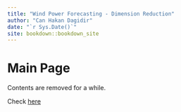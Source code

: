 ```yaml
--- 
title: "Wind Power Forecasting - Dimension Reduction"
author: "Can Hakan Dagidir"
date: "`r Sys.Date()`"
site: bookdown::bookdown_site
---
```

# Main Page

Contents are removed for a while.

Check [here](small-scale-example.html)


<!-- # RESULTS -->
<!-- ## Full Models -->
<!-- Full Model Comparsion Table -->
<!-- ```{r} -->
<!-- results[order(station)] -->
<!-- ``` -->
<!-- Plots -->
<!-- ```{r} -->
<!-- ggplot(results) + -->
<!--     geom_point(mapping = aes(x = level_order, y = test_error, color =  station)) +  -->
<!--     scale_color_brewer(palette="Dark2") +  -->
<!--     labs(x = "Models", y = "Mean Absolute Error", title = "Full Models", subtitle = "TEST Error Comparison") -->

<!-- ggplot(results) + -->
<!--     geom_point(mapping = aes(x = level_order, y = train_error, color =  station)) +  -->
<!--     scale_color_brewer(palette="Dark2") +  -->
<!--     labs(x = "Models", y = "Mean Absolute Error", title = "Full Models", subtitle = "TRAIN Error Comparison") -->

<!-- ``` -->

<!-- ## Dimension Reduction -->
<!-- ```{r} -->
<!-- results.compare[order(station)] -->
<!-- ``` -->

<!-- Comparison on Lagged Data Performance: -->

<!-- ```{r} -->
<!-- level_order2 <- factor(results.compare$method, level = unique(results.compare$method))[1:36] -->

<!-- ggplot(results.compare %>% filter(model == 'lagged')) + -->
<!--     geom_point(mapping = aes(x = level_order2, y = test_error, color =  station)) + -->
<!--     scale_color_brewer(palette="Dark2") + -->
<!--     labs(x = "Models", y = "Mean Absolute Error", title = "Full Models", subtitle = "TEST Error Comparison") -->

<!-- ggplot(results.compare %>% filter(model == 'lagged')) + -->
<!--     geom_point(mapping = aes(x = level_order2, y = train_error, color =  station)) + -->
<!--     scale_color_brewer(palette="Dark2") + -->
<!--     labs(x = "Models", y = "Mean Absolute Error", title = "Full Models", subtitle = "TRAIN Error Comparison") -->

<!-- ``` -->

<!-- Comparison on Lagged + Powered Data Performance: -->
<!-- ```{r} -->
<!-- ggplot(results.compare %>% filter(model == 'lagged + powered')) + -->
<!--     geom_point(mapping = aes(x = level_order2, y = test_error, color =  station)) + -->
<!--     scale_color_brewer(palette="Dark2") + -->
<!--     labs(x = "Models", y = "Mean Absolute Error", title = "Full Models", subtitle = "TEST Error Comparison") -->

<!-- ggplot(results.compare %>% filter(model == 'lagged + powered')) + -->
<!--     geom_point(mapping = aes(x = level_order2, y = train_error, color =  station)) + -->
<!--     scale_color_brewer(palette="Dark2") + -->
<!--     labs(x = "Models", y = "Mean Absolute Error", title = "Full Models", subtitle = "TRAIN Error Comparison") -->

<!-- ``` -->




